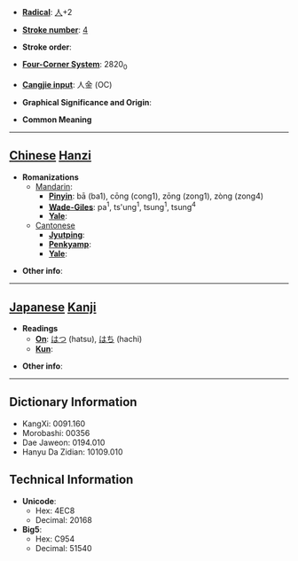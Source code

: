 * '''[[Wiktionary:Chinese radical index| Radical]]''': [[Wiktionary:Chinese radical index 人|人]]+2

* '''[[Wiktionary:Chinese total strokes index|Stroke number]]''': [[Wiktionary:Chinese total strokes index 4|4]]

* '''Stroke order''': 

* '''[[Wiktionary:Chinese four corner index|Four-Corner System]]''': 2820<sub>0</sub>

* '''[[Wiktionary:Chinese Cangjie index|Cangjie input]]''': 人金 (OC)

* '''Graphical Significance and Origin''': 

* '''Common Meaning'''

----

== [[Chinese]] [[Hanzi]] ==

* '''Romanizations'''
** [[Mandarin]]:
*** '''[[Pinyin]]''': bā (ba1), cōng (cong1), zōng (zong1), zòng (zong4)
*** '''[[Wade-Giles]]''': pa<sup>1</sup>, ts'ung<sup>1</sup>, tsung<sup>1</sup>, tsung<sup>4</sup>
*** '''[[Yale]]''': 
**[[Cantonese]]
***'''[[Jyutping]]''':
***'''[[Penkyamp]]''': 
***'''[[Yale]]''': 

* '''Other info''': 

----

== [[Japanese]] [[Kanji]] ==

* '''Readings'''
** '''[[On]]''': [[はつ]] (hatsu), [[はち]] (hachi)
** '''[[Kun]]''': 

* '''Other info''':  

----

== Dictionary Information ==

* KangXi: 0091.160
* Morobashi: 00356
* Dae Jaweon: 0194.010
* Hanyu Da Zidian: 10109.010

== Technical Information ==

* '''Unicode''':
** Hex: 4EC8
** Decimal: 20168
* '''Big5''':
** Hex: C954
** Decimal: 51540